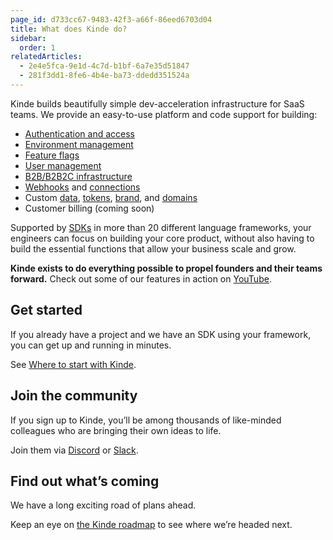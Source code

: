 ```yaml
---
page_id: d733cc67-9483-42f3-a66f-86eed6703d04
title: What does Kinde do?
sidebar:
  order: 1
relatedArticles:
  - 2e4e5fca-9e1d-4c7d-b1bf-6a7e35d51847
  - 281f3dd1-8fe6-4b4e-ba73-ddedd351524a
---
```


Kinde builds beautifully simple dev-acceleration infrastructure for SaaS teams. We provide an easy-to-use platform and code support for building:

- [Authentication and access](/authenticate/about-auth/about-authentication/)
- [Environment management](/build/environments/environments/)
- [Feature flags](/releases/about/about-feature-flags/)
- [User management](/manage-users/about/)
- [B2B/B2B2C infrastructure](/build/organizations/add-and-manage-organizations/)
- [Webhooks](/integrate/webhooks/about-webhooks/) and [connections](/integrate/connected-apps/add-connected-apps/)
- Custom [data](/properties/work-with-properties/manage-properties/), [tokens](/properties/work-with-properties/properties-in-tokens/), [brand](/design/brand/global-brand-defaults/), and [domains](/build/domains/pointing-your-domain/)
- Customer billing (coming soon)

Supported by [SDKs](/developer-tools/about/our-sdks/) in more than 20 different language frameworks, your engineers can focus on building your core product, without also having to build the essential functions that allow your business scale and grow.

<Aside>

**Kinde exists to do everything possible to propel founders and their teams forward.** Check out some of our features in action on [YouTube](https://www.youtube.com/@heykinde/videos).

</Aside>

## Get started

If you already have a project and we have an SDK using your framework, you can get up and running in minutes.

See [Where to start with Kinde](/get-started/guides/first-things-first/).

## Join the community

If you sign up to Kinde, you’ll be among thousands of like-minded colleagues who are bringing their own ideas to life.

Join them via [Discord](https://discord.gg/KdkCXRNTFn) or [Slack](https://join.slack.com/t/thekindecommunity/shared_invite/zt-2k5i0aeet-d6Z_2qYphcNCpj0bFa4oCg).

## Find out what’s coming

We have a long exciting road of plans ahead.

Keep an eye on [the Kinde roadmap](https://updates.kinde.com/board) to see where we’re headed next.
